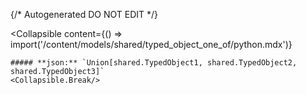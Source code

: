 {/* Autogenerated DO NOT EDIT  */}

<Collapsible
    content={() => import('/content/models/shared/typed_object_one_of/python.mdx')}
>
    ##### **json:** `Union[shared.TypedObject1, shared.TypedObject2, shared.TypedObject3]`
    <Collapsible.Break/>
</Collapsible>

